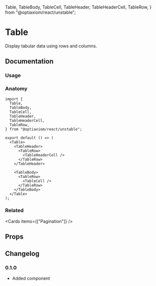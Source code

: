   Table,
  TableBody,
  TableCell,
  TableHeader,
  TableHeaderCell,
  TableRow,
} from "@optiaxiom/react/unstable";

# Table

Display tabular data using rows and columns.

## Documentation

### Usage

<Demo component={Usage} />

### Anatomy

```tsx
import {
  Table,
  TableBody,
  TableCell,
  TableHeader,
  TableHeaderCell,
  TableRow,
} from "@optiaxiom/react/unstable";

export default () => (
  <Table>
    <TableHeader>
      <TableRow>
        <TableHeaderCell />
      </TableRow>
    </TableHeader>

    <TableBody>
      <TableRow>
        <TableCell />
      </TableRow>
    </TableBody>
  </Table>
);
```

### Related

<Cards items={["Pagination"]} />

## Props

<PropsTable component={Table} />
<PropsTable component={TableHeader} />
<PropsTable component={TableHeaderCell} />
<PropsTable component={TableBody} />
<PropsTable component={TableRow} />
<PropsTable component={TableCell} />

## Changelog

### 0.1.0

- Added component
